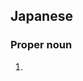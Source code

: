 ==Japanese==
{{ja-kanjitab|浩|子}}

===Proper noun===
{{ja-pos|proper|ひろこ}}

# {{given name|female|lang=ja|sort=ひろこ}}